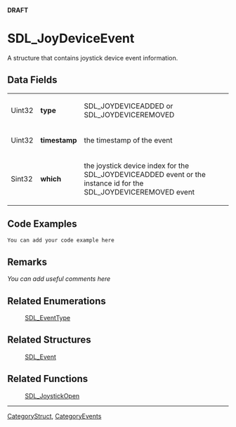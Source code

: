 <span color="red">'''DRAFT'''</span>

<!-- #*^*^*^*^*See http://wiki.libsdl.org/moin.cgi/SGStructures for details on editing this page*^*^*^*^* -->


= SDL_JoyDeviceEvent =
A structure that contains joystick device event information. 




== Data Fields ==
{|
|Uint32
|'''type'''
|SDL_JOYDEVICEADDED or SDL_JOYDEVICEREMOVED
|-
|Uint32
|'''timestamp'''
|the timestamp of the event
|-
|Sint32
|'''which'''
|the joystick device index for the SDL_JOYDEVICEADDED event or the instance id for the SDL_JOYDEVICEREMOVED event
|}


== Code Examples ==
<syntaxhighlight lang='c++'>
You can add your code example here
</syntaxhighlight>

<!-- #Leave this section as-is unless you have a code example to put in.  In that case, replace You can add your code example here with your code example following the Style Guide instructions.  Leave the rest of the markup alone and delete this comment. -->


== Remarks ==
''You can add useful comments here''

<!-- #Leave this section as-is unless you have a remark to put in.  In that case, replace ''You can add useful comments here'' with your remark(s) following the Style Guide instructions.  Leave the rest of the markup alone and delete this comment. -->


== Related Enumerations ==
:[[SDL_EventType]]

== Related Structures ==
:[[SDL_Event]]

== Related Functions ==
:[[SDL_JoystickOpen]]

----
[[CategoryStruct]], [[CategoryEvents]]
<!-- #See the Style Guide for instructions on editing the footer. -->
